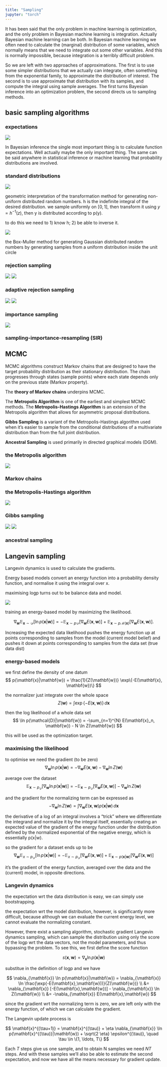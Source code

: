 ```yaml
---
title: "Sampling"
jupyter: "torch"
---
```


It has been said that the only problem in machine learning is optimization, and the only problem in Bayesian machine learning is integration. Actually Bayesian machine learning can be both. In Bayesian machine learning we often need to calculate the (marginal) distribution of some variables, which normally means that we need to integrate out some other variables. And this is normally impossible, because integration is a terribly difficult problem. 

So we are left with two approaches of approximations. The first is to use some simpler distributions that we actually can integrate, often something from the exponential family, to approximate the distribution of interest. The second is to use approximate that distribution with its samples, and compute the integral using sample averages. The first turns Bayesian inference into an optimization problem, the second directs us to sampling methods.

## basic sampling algorithms

### expectations

![](./img/DLFC/Chapter-14/Figure_1.png)

In Bayesian inference the single most important thing is to calculate function expectations. Well actually maybe the only important thing. The same can be said anywhere in statistical inference or machine learning that probability distributions are involved.

### standard distributions

![](./img/DLFC/Chapter-14/Figure_2.png) 

geometric interpretation of the transformation method for generating non-uniform distributed random numbers. h is the indefinite integral of the desired distribution. we sample uniformly on $[0, 1]$, then transform it using $y=h^{-1}(z)$, then y is distributed according to p(y).

to do this we need to 1) know h; 2) be able to inverse it.

![](./img/DLFC/Chapter-14/Figure_3.png) 

the Box-Muller method for generating Gaussian distributed random numbers by generating samples from a uniform distribution inside the unit circle

### rejection sampling

![](./img/DLFC/Chapter-14/Figure_4.png)
![](./img/DLFC/Chapter-14/Figure_5.png)

### adaptive rejection sampling

![](./img/DLFC/Chapter-14/Figure_6.png)
![](./img/DLFC/Chapter-14/Figure_7.png)

### importance sampling

![](./img/DLFC/Chapter-14/Figure_8.png)

### sampling-importance-resampling (SIR)

## MCMC

MCMC algorithms construct Markov chains that are designed to have the target probability distribution as their stationary distribution. The chain progresses through states (sample points) where each state depends only on the previous state (Markov property).

The **theory of Markov chains** underpins MCMC.

The **Metropolis Algorithm** is one of the earliest and simplest MCMC methods. The **Metropolis-Hastings Algorithm** is an extension of the Metropolis algorithm that allows for asymmetric proposal distributions.

**Gibbs Sampling** is a variant of the Metropolis-Hastings algorithm used when it's easier to sample from the conditional distributions of a multivariate distribution than from the full joint distribution.

**Ancestral Sampling** is used primarily in directed graphical models (DGM).

### the Metropolis algorithm

![](./img/DLFC/Chapter-14/Figure_9.png)

### Markov chains

### the Metropolis-Hastings algorithm

![](./img/DLFC/Chapter-14/Figure_10.png)

### Gibbs sampling

![](./img/DLFC/Chapter-14/Figure_11.png)
![](./img/DLFC/Chapter-14/Figure_12.png)

### ancestral sampling

## Langevin sampling

Langevin dynamics is used to calculate the gradients.

Energy based models convert an energy function into a probability density function, and normalise it using the integral over x.

maximising logp turns out to be balance data and model.

![](./img/DLFC/Chapter-14/Figure_13.png)

training an energy-based model by maximizing the likelihood.

$$
\nabla_{\mathbf{w}}\mathbb{E}_{\mathbf{x} \sim \mathcal{D}}[ \ln p(\mathbf{x}|\mathbf{w}) ] = -\mathbb{E}_{\mathbf{x} \sim p\mathcal{D}}[ \nabla_{\mathbf{w}}E(\mathbf{x},\mathbf{w}) ] + \mathbb{E}_{\mathbf{x} \sim p\mathcal{M}(\mathbf{x})}[ \nabla_{\mathbf{w}}E(\mathbf{x},\mathbf{w}) ].
$$

Increasing the expected data likelihood pushes the energy function up at points corresponding to samples from the model (current model belief) and pushes it down at points corresponding to samples from the data set (true data dist)

### energy-based models

we first define the density of one datum
$$
p(\mathbf{x}|\mathbf{w}) = \frac{1}{Z(\mathbf{w})} \exp\{-E(\mathbf{x}, \mathbf{w})\} 
$$

the normalizer just integrate over the whole space
$$
Z(\mathbf{w}) = \int \exp\{-E(\mathbf{x}, \mathbf{w})\} \, d\mathbf{x} 
$$

then the log likelihood of a whole data set
$$ \ln p(\mathcal{D}|\mathbf{w}) = -\sum_{n=1}^{N} E(\mathbf{x}_n, \mathbf{w}) - N \ln Z(\mathbf{w}) $$

this will be used as the optimization target.

### maximising the likelihood

to optimise we need the gradient (to be zero)
$$
\nabla_{\mathbf{w}} \ln p(\mathbf{x}|\mathbf{w}) = -\nabla_{\mathbf{w}} E(\mathbf{x}, \mathbf{w}) - \nabla_{\mathbf{w}} \ln Z(\mathbf{w}) 
$$

average over the dataset
$$
\mathbb{E}_{\mathbf{x} \sim p_{\mathcal{D}}}[\nabla_{\mathbf{w}} \ln p(\mathbf{x}|\mathbf{w})] = -\mathbb{E}_{\mathbf{x} \sim p_{\mathcal{D}}}[\nabla_{\mathbf{w}}E(\mathbf{x}, \mathbf{w})] - \nabla_{\mathbf{w}} \ln Z(\mathbf{w}) 
$$

and the gradient for the normalizing term can be expressed as
$$
-\nabla_{\mathbf{w}} \ln Z(\mathbf{w}) = \int \nabla_{\mathbf{w}}E(\mathbf{x}, \mathbf{w}) p(\mathbf{x}|\mathbf{w}) \, d\mathbf{x} 
$$

the derivative of a log of an integral involves a "trick" where we differentiate the integrand and normalize it by the integral itself, essentially creating an expected value of the gradient of the energy function under the distribution defined by the normalized exponential of the negative energy, which is essentially p(x|w).

so the gradient for a dataset ends up to be
$$
\nabla_{\mathbf{w}}\mathbb{E}_{x \sim p_{\mathcal{D}}}[\ln p(\mathbf{x}|\mathbf{w})] = -\mathbb{E}_{x \sim p_{\mathcal{D}}}[\nabla_{\mathbf{w}}E(\mathbf{x}, \mathbf{w})] + \mathbb{E}_{\mathbf{x} \sim p(\mathbf{x}|\mathbf{w})}[\nabla_{\mathbf{w}}E(\mathbf{x}, \mathbf{w})] 
$$

it's the gradient of the energy function, averaged over the data and the (current) model, in opposite directions.

### Langevin dynamics

the expectation wrt the data distribution is easy, we can simply use bootstrapping.

the expectation wrt the model distribution, however, is significantly more difficult, because although we can evaluate the current energy level, we cannot evaluate the normalizing constant.

However, there exist a sampling algorithm, stochastic gradient Langevin dynamics sampling, which can sample the distribution using only the score of the logp wrt the data vectors, not the model parameters, and thus bypassing the problem. To see this, we first define the score
function

$$
s(\mathbf{x}, \mathbf{w}) = \nabla_{\mathbf{x}} \ln p(\mathbf{x}|\mathbf{w}) 
$$

substitue in the definition of logp and we have

$$
\nabla_{\mathbf{x}} \ln p(\mathbf{x}|\mathbf{w}) = \nabla_{\mathbf{x}} \ln \frac{\exp(-E(\mathbf{x},\mathbf{w}))}{Z(\mathbf{w})} \\
&= \nabla_{\mathbf{x}} [-E(\mathbf{x},\mathbf{w})] - \nabla_{\mathbf{x}} \ln Z(\mathbf{w}) \\
&= -\nabla_{\mathbf{x}} E(\mathbf{x},\mathbf{w}) 
$$

since the gradient wrt the normalizing term is zero, we are left only
with the energy function, of which we can calculate the gradient.

The Langevin update process is

$$
\mathbf{x}^{(\tau+1)} = \mathbf{x}^{(\tau)} + \eta \nabla_{\mathbf{x}} \ln p(\mathbf{x}^{(\tau)}|\mathbf{w}) + \sqrt{2 \eta} \epsilon^{(\tau)}, \quad \tau \in \{1, \ldots, T\} 
$$

Each $T$ steps give us one sample, and to obtain N samples we need $NT$ steps. And with these samples we'll also be able to estimate the second expectation, and now we have all the means necessary for gradient update.
